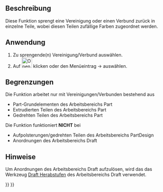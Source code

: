 <languages/>

{{Docnav/de
|[[OpenSCAD_ExpandPlacements/de|ErweiterePlatzierungen]]
|[[OpenSCAD_AddOpenSCADElement/de|HinzufügenOpenSCADElement]]
|[[OpenSCAD_Workbench/de|OpenSCAD Arbeitsbereich]]
|IconL=OpenSCAD_ExpandPlacements.svg
|IconR=OpenSCAD_AddOpenSCADElement.svg
|IconC=Workbench_OpenSCAD.svg
}}

{{GuiCommand/de
|Name=OpenSCAD ExplodeGroup
|Name/de=OpenSCAD GruppeSprengen
|MenuLocation=OpenSCAD → Sprenge Gruppe‏‎
|Workbenches=[[OpenSCAD_Workbench/de|OpenSCAD]]
}}

<span id="Description"></span>
==Beschreibung== 

Diese Funktion sprengt eine Vereinigung oder einen Verbund zurück in einzelne Teile, wobei diesen Teilen zufällige Farben zugeordnet werden.

<span id="Usage"></span>
==Anwendung== 

# Zu sprengende(n) Vereinigung/Verbund auswählen.
# Auf [[Image:OpenSCAD_ExplodeGroup.svg|32px]] klicken oder den Menüeintrag {{KEY| OpenSCAD}} → {{KEY|[[Image:OpenSCAD_ExplodeGroup.svg|32px]] GruppeSprengen}} auswählen.

<span id="Limitations"></span>
==Begrenzungen== 

Die Funktion arbeitet nur mit Vereinigungen/Verbunden bestehend aus
* Part-Grundelementen des Arbeitsbereichs Part
* Extrudierten Teilen des Arbeitsbereichs Part
* Gedrehten Teilen des Arbeitsbereichs Part

Die Funktion funktioniert '''NICHT''' bei
* Aufpolsterungen/gedrehten Teilen des Arbeitsbereichs PartDesign
* Anordnungen des Arbeitsbereichs Draft

<span id="Notes"></span>
==Hinweise== 

Um Anordnungen des Arbeitsbereichs Draft aufzulösen, wird das das Werkzeug [[Draft_Downgrade/de|Draft Herabstufen]] des Arbeitsbereichs Draft verwendet.


{{Docnav/de
|[[OpenSCAD_ExpandPlacements/de|ErweiterePlatzierungen]]
|[[OpenSCAD_AddOpenSCADElement/de|HinzufügenOpenSCADElement]]
|[[OpenSCAD_Workbench/de|OpenSCAD Arbeitsbereich]]
|IconL=OpenSCAD_ExpandPlacements.svg
|IconR=OpenSCAD_AddOpenSCADElement.svg
|IconC=Workbench_OpenSCAD.svg
}}

{{OpenSCAD_Tools_navi{{#translation:}}}}
{{Userdocnavi{{#translation:}}}}